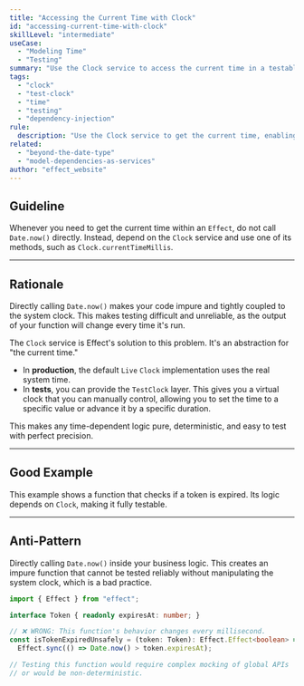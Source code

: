 ```yaml
---
title: "Accessing the Current Time with Clock"
id: "accessing-current-time-with-clock"
skillLevel: "intermediate"
useCase:
  - "Modeling Time"
  - "Testing"
summary: "Use the Clock service to access the current time in a testable, deterministic way, avoiding direct calls to Date.now()."
tags:
  - "clock"
  - "test-clock"
  - "time"
  - "testing"
  - "dependency-injection"
rule:
  description: "Use the Clock service to get the current time, enabling deterministic testing with TestClock."
related:
  - "beyond-the-date-type"
  - "model-dependencies-as-services"
author: "effect_website"
---
```


## Guideline

Whenever you need to get the current time within an `Effect`, do not call `Date.now()` directly. Instead, depend on the `Clock` service and use one of its methods, such as `Clock.currentTimeMillis`.

---

## Rationale

Directly calling `Date.now()` makes your code impure and tightly coupled to the system clock. This makes testing difficult and unreliable, as the output of your function will change every time it's run.

The `Clock` service is Effect's solution to this problem. It's an abstraction for "the current time."
-   In **production**, the default `Live` `Clock` implementation uses the real system time.
-   In **tests**, you can provide the `TestClock` layer. This gives you a virtual clock that you can manually control, allowing you to set the time to a specific value or advance it by a specific duration.

This makes any time-dependent logic pure, deterministic, and easy to test with perfect precision.

---

## Good Example

This example shows a function that checks if a token is expired. Its logic depends on `Clock`, making it fully testable.

<Example path="./src/accessing-current-time-with-clock.ts" />

---

## Anti-Pattern

Directly calling `Date.now()` inside your business logic. This creates an impure function that cannot be tested reliably without manipulating the system clock, which is a bad practice.

```typescript
import { Effect } from "effect";

interface Token { readonly expiresAt: number; }

// ❌ WRONG: This function's behavior changes every millisecond.
const isTokenExpiredUnsafely = (token: Token): Effect.Effect<boolean> =>
  Effect.sync(() => Date.now() > token.expiresAt);

// Testing this function would require complex mocking of global APIs
// or would be non-deterministic.
```